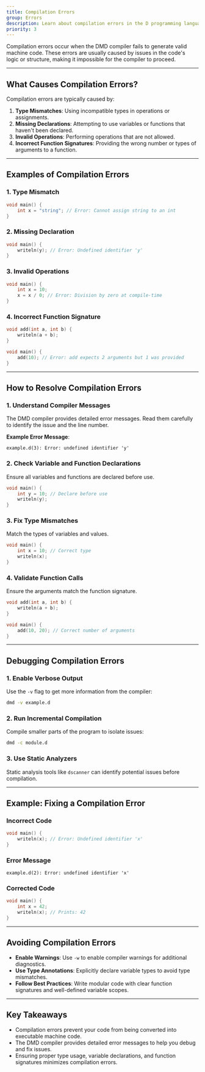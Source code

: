 ```yaml
---
title: Compilation Errors
group: Errors
description: Learn about compilation errors in the D programming language, their causes, and how to resolve them.
priority: 3
---
```


Compilation errors occur when the DMD compiler fails to generate valid machine code. These errors are usually caused by issues in the code's logic or structure, making it impossible for the compiler to proceed.

---

## What Causes Compilation Errors?

Compilation errors are typically caused by:
1. **Type Mismatches**: Using incompatible types in operations or assignments.
2. **Missing Declarations**: Attempting to use variables or functions that haven't been declared.
3. **Invalid Operations**: Performing operations that are not allowed.
4. **Incorrect Function Signatures**: Providing the wrong number or types of arguments to a function.

---

## Examples of Compilation Errors

### 1. **Type Mismatch**
```d
void main() {
    int x = "string"; // Error: Cannot assign string to an int
}
```

### 2. **Missing Declaration**
```d
void main() {
    writeln(y); // Error: Undefined identifier 'y'
}
```

### 3. **Invalid Operations**
```d
void main() {
    int x = 10;
    x = x / 0; // Error: Division by zero at compile-time
}
```

### 4. **Incorrect Function Signature**
```d
void add(int a, int b) {
    writeln(a + b);
}

void main() {
    add(10); // Error: add expects 2 arguments but 1 was provided
}
```

---

## How to Resolve Compilation Errors

### 1. **Understand Compiler Messages**
The DMD compiler provides detailed error messages. Read them carefully to identify the issue and the line number.

**Example Error Message**:
```
example.d(3): Error: undefined identifier 'y'
```

### 2. **Check Variable and Function Declarations**
Ensure all variables and functions are declared before use.
```d
void main() {
    int y = 10; // Declare before use
    writeln(y);
}
```

### 3. **Fix Type Mismatches**
Match the types of variables and values.
```d
void main() {
    int x = 10; // Correct type
    writeln(x);
}
```

### 4. **Validate Function Calls**
Ensure the arguments match the function signature.
```d
void add(int a, int b) {
    writeln(a + b);
}

void main() {
    add(10, 20); // Correct number of arguments
}
```

---

## Debugging Compilation Errors

### 1. **Enable Verbose Output**
Use the `-v` flag to get more information from the compiler:
```bash
dmd -v example.d
```

### 2. **Run Incremental Compilation**
Compile smaller parts of the program to isolate issues:
```bash
dmd -c module.d
```

### 3. **Use Static Analyzers**
Static analysis tools like `dscanner` can identify potential issues before compilation.

---

## Example: Fixing a Compilation Error

### Incorrect Code
```d
void main() {
    writeln(x); // Error: Undefined identifier 'x'
}
```

### Error Message
```
example.d(2): Error: undefined identifier 'x'
```

### Corrected Code
```d
void main() {
    int x = 42;
    writeln(x); // Prints: 42
}
```

---

## Avoiding Compilation Errors

- **Enable Warnings**: Use `-w` to enable compiler warnings for additional diagnostics.
- **Use Type Annotations**: Explicitly declare variable types to avoid type mismatches.
- **Follow Best Practices**: Write modular code with clear function signatures and well-defined variable scopes.

---

## Key Takeaways

- Compilation errors prevent your code from being converted into executable machine code.
- The DMD compiler provides detailed error messages to help you debug and fix issues.
- Ensuring proper type usage, variable declarations, and function signatures minimizes compilation errors.
